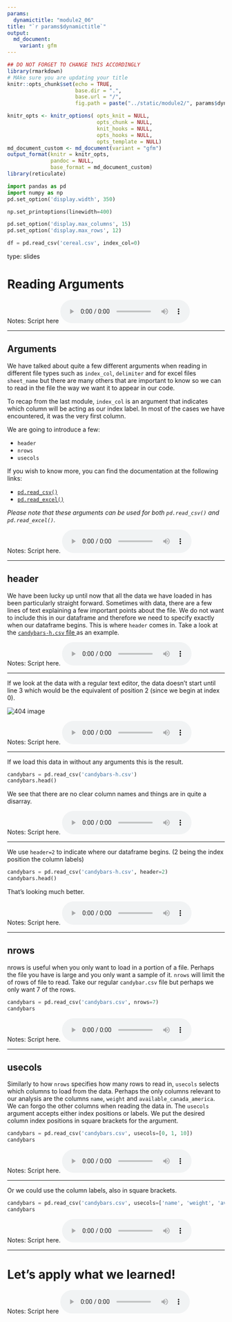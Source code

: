 ```yaml
---
params:
  dynamictitle: "module2_06"
title: "`r params$dynamictitle`"
output: 
  md_document:
    variant: gfm
---
```



```r
## DO NOT FORGET TO CHANGE THIS ACCORDINGLY 
library(rmarkdown)
# MAke sure you are updating your title 
knitr::opts_chunk$set(echo = TRUE,
                      base.dir = ".", 
                      base.url = "/",
                      fig.path = paste("../static/module2/", params$dynamictitle,"/", sep = ""))

knitr_opts <- knitr_options( opts_knit = NULL,
                             opts_chunk = NULL,
                             knit_hooks = NULL,
                             opts_hooks = NULL,
                             opts_template = NULL)
md_document_custom <- md_document(variant = "gfm")
output_format(knitr = knitr_opts,
              pandoc = NULL,
              base_format = md_document_custom)
library(reticulate)

```


```python
import pandas as pd
import numpy as np
pd.set_option('display.width', 350)

np.set_printoptions(linewidth=400)

pd.set_option('display.max_columns', 15)
pd.set_option('display.max_rows', 12)

df = pd.read_csv('cereal.csv', index_col=0)
```


type: slides

# Reading Arguments

Notes: Script here
<html>
<audio controls >
  <source src="placeholder_audio.mp3" />
</audio></html>

---

## Arguments 

We have talked about quite a few different arguments when reading in different file types such as `index_col`, `delimiter` and for excel files `sheet_name` but there are many others that are important to know so we can to read in the file the way we want it to appear in our code. 

To recap from the last module, `index_col` is an argument that indicates which column will be acting as our index label.  In most of the cases we have encountered, it was the very first column. 

We are going to introduce a few: 

- `header`
- `nrows`
- `usecols`

If you wish to know more, you can find the documentation at the following links:

- <a href="https://pandas.pydata.org/pandas-docs/stable/reference/api/pandas.read_csv.html" target="_blank">`pd.read_csv()`</a>
- <a href="https://pandas.pydata.org/pandas-docs/stable/reference/api/pandas.read_excel.html" target="_blank">`pd.read_excel()`</a>

      
_Please note that these arguments can be used for both `pd.read_csv()` and `pd.read_excel()`._ 

Notes: Script here.
<html>
<audio controls >
  <source src="placeholder_audio.mp3" />
</audio></html>

---

## header

We have been lucky up until now that all the data we have loaded in has been particularly straight forward.  Sometimes with data, there are a few lines of text explaining a few important points about the file.  We do not want to include this in our dataframe and therefore we need to specify exactly when our dataframe begins.  This is where `header` comes in. 
Take a look at the <a href="https://github.com/UBC-MDS/MCL-DSCI-511-programming-in-python/blob/master/slides/candybars-h.csv" target="_blank">`candybars-h.csv` file </a> as an example.



Notes: Script here.
<html>
<audio controls >
  <source src="placeholder_audio.mp3" />
</audio></html>

---
 
If we look at the data with a regular text editor, the data doesn't start until line 3 which would be the equivalent of position 2 (since we begin at index 0).

<img src='module2/header_textedit.png'  alt="404 image"/>


Notes: Script here.
<html>
<audio controls >
  <source src="placeholder_audio.mp3" />
</audio></html>

---

If we load this data in without any arguments this is the result. 

```python
candybars = pd.read_csv('candybars-h.csv')
candybars.head()
```

We see that there are no clear column names and things are in quite a disarray. 

Notes: Script here.
<html>
<audio controls >
  <source src="placeholder_audio.mp3" />
</audio></html>

---

We use `header=2` to indicate where our dataframe begins. (2 being the index position the column labels)

```python
candybars = pd.read_csv('candybars-h.csv', header=2)
candybars.head()
```

That's looking much better. 

Notes: Script here.
<html>
<audio controls >
  <source src="placeholder_audio.mp3" />
</audio></html>

---

## nrows

nrows is useful when you only want to load in a portion of a file.  Perhaps the file you have is large and you only want a sample of it.  `nrows` will limit the of rows of file to read. 
Take our regular `candybar.csv` file but perhaps we only want 7 of the rows. 

```python
candybars = pd.read_csv('candybars.csv', nrows=7)
candybars
```


Notes: Script here.
<html>
<audio controls >
  <source src="placeholder_audio.mp3" />
</audio></html>

---

## usecols

Similarly to how `nrows` specifies how many rows to read in, `usecols` selects which columns to load from the data.  Perhaps the only columns relevant to our analysis are the columns `name`, `weight` and `available_canada_america`.  We can forgo the other columns when reading the data in. 
The `usecols` argument accepts either index positions or labels.  We put the desired column index positions in square brackets for the argument. 

```python
candybars = pd.read_csv('candybars.csv', usecols=[0, 1, 10])
candybars
```

Notes: Script here.
<html>
<audio controls >
  <source src="placeholder_audio.mp3" />
</audio></html>

---

Or we could use the column labels, also in square brackets.

```python
candybars = pd.read_csv('candybars.csv', usecols=['name', 'weight', 'available_canada_america'])
candybars
```



Notes: Script here.
<html>
<audio controls >
  <source src="placeholder_audio.mp3" />
</audio></html>

---

# Let’s apply what we learned!

Notes: Script here
<html>
<audio controls >
  <source src="placeholder_audio.mp3" />
</audio></html>

